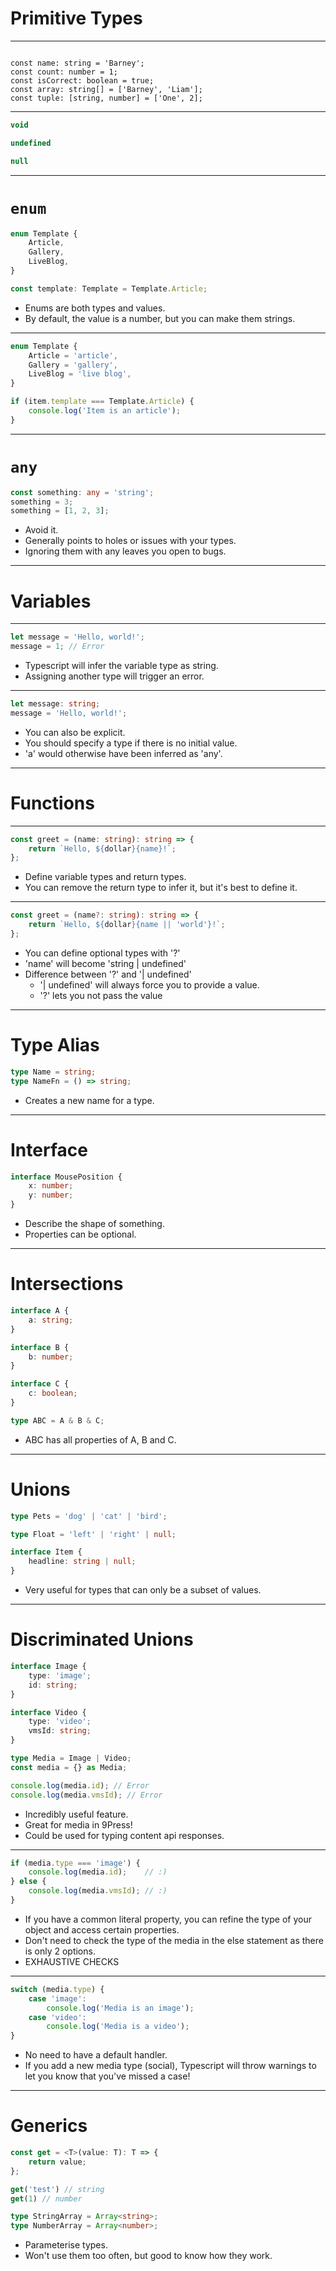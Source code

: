 

# Primitive Types

---

```tsx

const name: string = 'Barney';
const count: number = 1;
const isCorrect: boolean = true;
const array: string[] = ['Barney', 'Liam'];
const tuple: [string, number] = ['One', 2];

```

---

```ts
void

undefined

null
```

<Notes>

</Notes>

---

# `enum`

```ts
enum Template {
    Article,
    Gallery,
    LiveBlog,
}

const template: Template = Template.Article;
```

<Notes>

- Enums are both types and values.
- By default, the value is a number, but you can make them strings.

</Notes>

---


```ts
enum Template {
    Article = 'article',
    Gallery = 'gallery',
    LiveBlog = 'live blog',
}

if (item.template === Template.Article) {
    console.log('Item is an article');
}
```

---

# `any`

```ts
const something: any = 'string';
something = 3;
something = [1, 2, 3];
```

<Notes>

- Avoid it.
- Generally points to holes or issues with your types.
- Ignoring them with any leaves you open to bugs.

</Notes>

---

# Variables

---

```ts
let message = 'Hello, world!';
message = 1; // Error
```

<Notes>

- Typescript will infer the variable type as string.
- Assigning another type will trigger an error.

</Notes>

---

```ts
let message: string;
message = 'Hello, world!';
```

<Notes>

- You can also be explicit.
- You should specify a type if there is no initial value.
- 'a' would otherwise have been inferred as 'any'.

</Notes>

---

# Functions

---

```ts
const greet = (name: string): string => {
    return `Hello, ${dollar}{name}!`;
};
```

<Notes>

- Define variable types and return types.
- You can remove the return type to infer it, but it's best to define it.

</Notes>

---

```ts
const greet = (name?: string): string => {
    return `Hello, ${dollar}{name || 'world'}!`;
};
```

<Notes>

- You can define optional types with '?'
- 'name' will become 'string | undefined'
- Difference between '?' and '| undefined'
    - '| undefined' will always force you to provide a value.
    - '?' lets you not pass the value

</Notes>

---

# Type Alias

```ts
type Name = string;
type NameFn = () => string;
```

<Notes>

- Creates a new name for a type.

</Notes>

---

# Interface

```ts
interface MousePosition {
    x: number;
    y: number;
}
```

<Notes>

- Describe the shape of something.
- Properties can be optional.

</Notes>

---

# Intersections

```ts
interface A {
    a: string;
}

interface B {
    b: number;
}

interface C {
    c: boolean;
}

type ABC = A & B & C;
```

<Notes>

- ABC has all properties of A, B and C.

</Notes>

---

# Unions

```ts
type Pets = 'dog' | 'cat' | 'bird';

type Float = 'left' | 'right' | null;

interface Item {
    headline: string | null;
}
```

<Notes>

- Very useful for types that can only be a subset of values.

</Notes>

---

# Discriminated Unions

```ts
interface Image {
    type: 'image';
    id: string;
}

interface Video {
    type: 'video';
    vmsId: string;
}

type Media = Image | Video;
const media = {} as Media;

console.log(media.id); // Error
console.log(media.vmsId); // Error
```

<Notes>

- Incredibly useful feature. 
- Great for media in 9Press!
- Could be used for typing content api responses.

</Notes>

---

```ts
if (media.type === 'image') {
    console.log(media.id);    // :)
} else {
    console.log(media.vmsId); // :)
}
```

<Notes>

- If you have a common literal property, you can refine the type of your object and access certain properties.
- Don't need to check the type of the media in the else statement as there is only 2 options.
- EXHAUSTIVE CHECKS

</Notes>

---

```ts
switch (media.type) {
    case 'image':
        console.log('Media is an image');
    case 'video':
        console.log('Media is a video');
}
```

<Notes>

- No need to have a default handler.
- If you add a new media type (social), Typescript will throw warnings to let you know that you've missed a case!

</Notes>

---

# Generics

```ts
const get = <T>(value: T): T => {
    return value;
};

get('test') // string
get(1) // number

type StringArray = Array<string>;
type NumberArray = Array<number>;
```

<Notes>

- Parameterise types.
- Won't use them too often, but good to know how they work.

</Notes>
